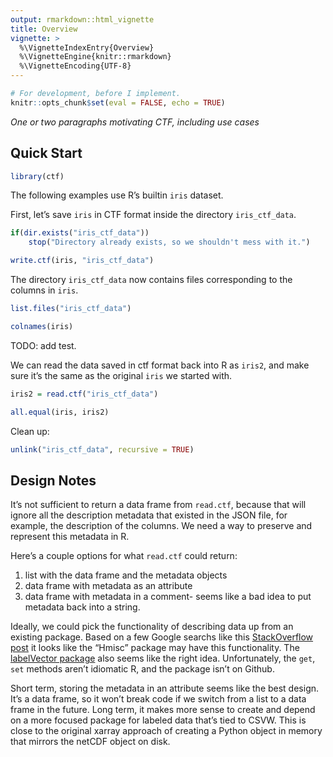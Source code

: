 ```yaml
---
output: rmarkdown::html_vignette
title: Overview
vignette: >
  %\VignetteIndexEntry{Overview}
  %\VignetteEngine{knitr::rmarkdown}
  %\VignetteEncoding{UTF-8}
---
```


```r
# For development, before I implement.
knitr::opts_chunk$set(eval = FALSE, echo = TRUE)
```

_One or two paragraphs motivating CTF, including use cases_


## Quick Start

```R
library(ctf)
```

The following examples use R's builtin `iris` dataset.

First, let's save `iris` in CTF format inside the directory `iris_ctf_data`.

```R
if(dir.exists("iris_ctf_data")) 
    stop("Directory already exists, so we shouldn't mess with it.")
```

```R
write.ctf(iris, "iris_ctf_data")
```

The directory `iris_ctf_data` now contains files corresponding to the columns in `iris`.

```R
list.files("iris_ctf_data")

colnames(iris)
```

TODO: add test.

We can read the data saved in ctf format back into R as `iris2`, and make sure it's the same as the original `iris` we started with.

```R
iris2 = read.ctf("iris_ctf_data")

all.equal(iris, iris2)
```

Clean up:

```R
unlink("iris_ctf_data", recursive = TRUE)
```


## Design Notes

It's not sufficient to return a data frame from `read.ctf`, because that will ignore all the description metadata that existed in the JSON file, for example, the description of the columns.
We need a way to preserve and represent this metadata in R.

Here's a couple options for what `read.ctf` could return:

1. list with the data frame and the metadata objects
2. data frame with metadata as an attribute
3. data frame with metadata in a comment- seems like a bad idea to put metadata back into a string.

Ideally, we could pick the functionality of describing data up from an existing package.
Based on a few Google searchs like this [StackOverflow post](https://stackoverflow.com/questions/11348320/is-there-a-standard-way-to-document-data-frames?noredirect=1&lq=1) it looks like the "Hmisc" package may have this functionality.
The [labelVector package](https://cran.r-project.org/package=labelVector) also seems like the right idea.
Unfortunately, the `get`, `set` methods aren't idiomatic R, and the package isn't on Github.

Short term, storing the metadata in an attribute seems like the best design.
It's a data frame, so it won't break code if we switch from a list to a data frame in the future.
Long term, it makes more sense to create and depend on a more focused package for labeled data that's tied to CSVW.
This is close to the original xarray approach of creating a Python object in memory that mirrors the netCDF object on disk.
